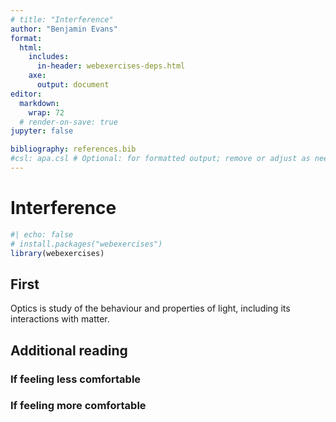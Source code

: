 ```yaml
---
# title: "Interference"
author: "Benjamin Evans"
format: 
  html:
    includes:
      in-header: webexercises-deps.html
    axe:
      output: document
editor:
  markdown:
    wrap: 72
  # render-on-save: true
jupyter: false

bibliography: references.bib
#csl: apa.csl # Optional: for formatted output; remove or adjust as needed
---
```

# Interference {#sec-interference}
```r
#| echo: false
# install.packages("webexercises")
library(webexercises)
```

## First

::: {.callout-tip title="Definition"}
Optics is study of the behaviour and properties of light, including its interactions with matter.
:::

## Additional reading

### If feeling less comfortable {.unnumbered}

<!-- - **The EM spectrum** — [Link (BBC)](https://www.bbc.co.uk/bitesize/guides/z32f4qt/revision/1)
- **Waves** — [Link (BBC)](https://www.bbc.co.uk/bitesize/topics/z2j22nb)
- **Wave properties** — [Link (BBC)](https://www.bbc.co.uk/bitesize/guides/zwkn2nb/revision/1) -->

### If feeling more comfortable {.unnumbered}

<!-- - **The EM spectrum** — [Link (Khan Academy)](https://www.khanacademy.org/science/physics/light-waves/introduction-to-light-waves/a/light-and-the-electromagnetic-spectrum)
- **Waves & properties** — [Link (Khan Academy)](https://www.khanacademy.org/science/high-school-physics/waves-and-sound/introduction-to-waves/v/introduction-to-waves) -->
